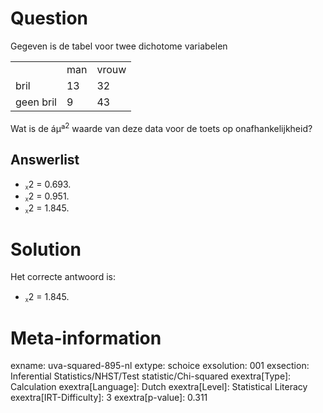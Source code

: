 Question
========

Gegeven is de tabel voor twee dichotome variabelen

  ----------- ----- -------
              man   vrouw
  bril        13    32
  geen bril   9     43
  ----------- ----- -------

Wat is de áµª^2^ waarde van deze data voor de toets op
onafhankelijkheid?


Answerlist
----------

* ᵪ2 =  0.693.
* ᵪ2 =  0.951.
* ᵪ2 =  1.845.

Solution
========

Het correcte antwoord is: 

* ᵪ2 =  1.845.

Meta-information
================
exname: uva-squared-895-nl
extype: schoice
exsolution: 001
exsection: Inferential Statistics/NHST/Test statistic/Chi-squared
exextra[Type]: Calculation
exextra[Language]: Dutch
exextra[Level]: Statistical Literacy
exextra[IRT-Difficulty]: 3
exextra[p-value]: 0.311
